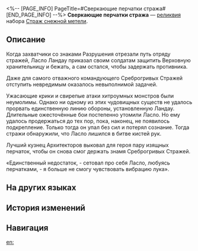 <%-- [PAGE_INFO]
PageTitle=#Сверкающие перчатки стража#
[END_PAGE_INFO] --%>
{{Реликвия Инфобокс
|id          = 61062
|Изображение = Предмет Сверкающие перчатки стража.png
|Набор       = Страж снежной метели
|Предмет     = Руки
|Упоминания  = 
}}
{{Описание|Металлические перчатки с серебристым отблеском. Отличаются сложной механической конструкцией.}}
'''Сверкающие перчатки стража''' — [[реликвия]] набора [[Страж снежной метели]].

==Описание==
Когда захватчики со знаками Разрушения отрезали путь отряду стражей, Ласло Ландау приказал своим солдатам защитить Верховную хранительницу и бежать, а сам остался, чтобы задержать противника.

Даже для самого отважного командующего Среброгривых Стражей отступить невредимым оказалось невыполнимой задачей.

Ужасающие крики и свирепые атаки хитроумных монстров были неумолимы. Однако ни одному из этих чудовищных существ не удалось прорвать единственную линию обороны, установленную Ландау. Длительные ожесточённые бои постепенно утомили Ласло. Но ему удалось продержаться до тех пор, пока, наконец, не появилось подкрепление. Только тогда он упал без сил и потерял сознание. Тогда стражи обнаружили, что Ласло лишился в битве кистей рук.

Лучший кузнец Архитекторов выковал для героя пару изящных перчаток, чтобы он снова смог держать знамя Среброгривых Стражей.

«Единственный недостаток, - сетовал про себя Ласло, любуясь перчатками, - я больше не смогу чувствовать вибрацию лука».

==На других языках==
{{На других языках
|en   = Guard's Shining Gauntlets
|zhs  = 铁卫的银鳞手甲
|zht  = 鐵衛的銀鱗手甲
|ja   = {{Rubi|兵士|へいし}}の{{Rubi|銀鱗|ぎんりん}}ガントレット
|ko   = 철위대의 은비늘 손갑옷
|es   = Guanteletes brillantes del guardia
|fr   = Gantelets brillants de garde
|ru   = Сверкающие перчатки стража
|th   = Guard's Shining Gauntlets
|vi   = Giáp Tay Vảy Bạc Của Thiết Vệ
|de   = Strahlende Kampfhandschuhe der Wache
|id   = Guard's Shining Gauntlets
|pt   = Manoplas Brilhantes do Guarda
}}

==История изменений==
{{История изменений|3.5}}

==Навигация==
{{Набор Реликвий Навбокс|Страж снежной метели}}

[[en:]]